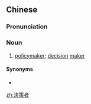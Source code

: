 {{also|决策者}}
==Chinese==
{{zh-forms|s=决策者|type=21}}

===Pronunciation===
{{zh-pron
|m=juécèzhě
|c=kyut3 caak3 ze2
|cat=n
}}

===Noun===
{{zh-noun}}

# [[policymaker]]; [[decision]] [[maker]]

====Synonyms====
* {{zh-l|決策人}}

[[zh:決策者]]